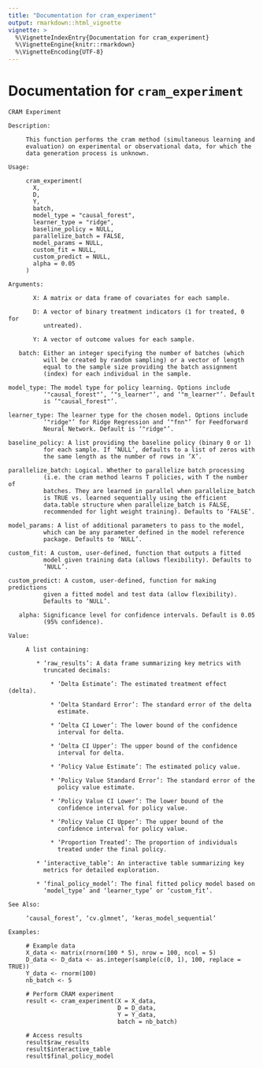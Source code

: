```yaml
---
title: "Documentation for cram_experiment"
output: rmarkdown::html_vignette
vignette: >
  %\VignetteIndexEntry{Documentation for cram_experiment}
  %\VignetteEngine{knitr::rmarkdown}
  %\VignetteEncoding{UTF-8}
---
```



# Documentation for `cram_experiment`
```
CRAM Experiment

Description:

     This function performs the cram method (simultaneous learning and
     evaluation) on experimental or observational data, for which the
     data generation process is unknown.

Usage:

     cram_experiment(
       X,
       D,
       Y,
       batch,
       model_type = "causal_forest",
       learner_type = "ridge",
       baseline_policy = NULL,
       parallelize_batch = FALSE,
       model_params = NULL,
       custom_fit = NULL,
       custom_predict = NULL,
       alpha = 0.05
     )
     
Arguments:

       X: A matrix or data frame of covariates for each sample.

       D: A vector of binary treatment indicators (1 for treated, 0 for
          untreated).

       Y: A vector of outcome values for each sample.

   batch: Either an integer specifying the number of batches (which
          will be created by random sampling) or a vector of length
          equal to the sample size providing the batch assignment
          (index) for each individual in the sample.

model_type: The model type for policy learning. Options include
          ‘"causal_forest"’, ‘"s_learner"’, and ‘"m_learner"’. Default
          is ‘"causal_forest"’.

learner_type: The learner type for the chosen model. Options include
          ‘"ridge"’ for Ridge Regression and ‘"fnn"’ for Feedforward
          Neural Network. Default is ‘"ridge"’.

baseline_policy: A list providing the baseline policy (binary 0 or 1)
          for each sample. If ‘NULL’, defaults to a list of zeros with
          the same length as the number of rows in ‘X’.

parallelize_batch: Logical. Whether to parallelize batch processing
          (i.e. the cram method learns T policies, with T the number of
          batches. They are learned in parallel when parallelize_batch
          is TRUE vs. learned sequentially using the efficient
          data.table structure when parallelize_batch is FALSE,
          recommended for light weight training). Defaults to ‘FALSE’.

model_params: A list of additional parameters to pass to the model,
          which can be any parameter defined in the model reference
          package. Defaults to ‘NULL’.

custom_fit: A custom, user-defined, function that outputs a fitted
          model given training data (allows flexibility). Defaults to
          ‘NULL’.

custom_predict: A custom, user-defined, function for making predictions
          given a fitted model and test data (allow flexibility).
          Defaults to ‘NULL’.

   alpha: Significance level for confidence intervals. Default is 0.05
          (95% confidence).

Value:

     A list containing:

        * ‘raw_results’: A data frame summarizing key metrics with
          truncated decimals:

            * ‘Delta Estimate’: The estimated treatment effect (delta).

            * ‘Delta Standard Error’: The standard error of the delta
              estimate.

            * ‘Delta CI Lower’: The lower bound of the confidence
              interval for delta.

            * ‘Delta CI Upper’: The upper bound of the confidence
              interval for delta.

            * ‘Policy Value Estimate’: The estimated policy value.

            * ‘Policy Value Standard Error’: The standard error of the
              policy value estimate.

            * ‘Policy Value CI Lower’: The lower bound of the
              confidence interval for policy value.

            * ‘Policy Value CI Upper’: The upper bound of the
              confidence interval for policy value.

            * ‘Proportion Treated’: The proportion of individuals
              treated under the final policy.

        * ‘interactive_table’: An interactive table summarizing key
          metrics for detailed exploration.

        * ‘final_policy_model’: The final fitted policy model based on
          ‘model_type’ and ‘learner_type’ or ‘custom_fit’.

See Also:

     ‘causal_forest’, ‘cv.glmnet’, ‘keras_model_sequential’

Examples:

     # Example data
     X_data <- matrix(rnorm(100 * 5), nrow = 100, ncol = 5)
     D_data <- D_data <- as.integer(sample(c(0, 1), 100, replace = TRUE))
     Y_data <- rnorm(100)
     nb_batch <- 5
     
     # Perform CRAM experiment
     result <- cram_experiment(X = X_data,
                               D = D_data,
                               Y = Y_data,
                               batch = nb_batch)
     
     # Access results
     result$raw_results
     result$interactive_table
     result$final_policy_model
     
```
